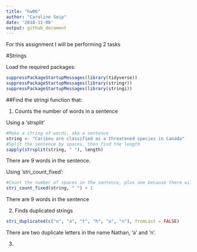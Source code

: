 ```yaml
---
title: "hw06"
author: "Caroline Seip"
date: '2018-11-08'
output: github_document
---
```


For this assignment I will be performing 2 tasks

#Strings

Load the required packages:

```r
suppressPackageStartupMessages(library(tidyverse))
suppressPackageStartupMessages(library(stringr))
suppressPackageStartupMessages(library(stringi))
```

##Find the stringi function that:

1. Counts the number of words in a sentence

Using a 'strsplit'

```r
#Make a string of words, aka a sentence
string <- "Caribou are classified as a threatened species in Canada"
#Split the sentence by spaces, then find the length
sapply(strsplit(string, " "), length)
```
There are 9 words in the sentence.

Using 'stri_count_fixed':

```r
#Count the number of spaces in the sentence, plus one because there will always be one more word in a sentence than the number of spaces
stri_count_fixed(string, " ") + 1
```
There are 9 words in the sentence

2. Finds duplicated strings

```r
stri_duplicated(c("n", "a", "t", "h", "a", "n"), fromLast = FALSE)
```

There are two duplicate letters in the name Nathan, 'a' and 'n'.

3. 

